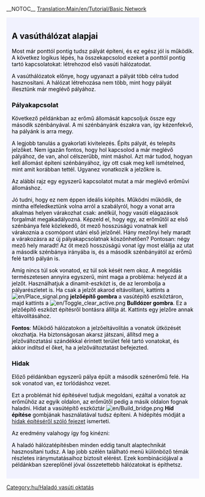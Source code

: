 __NOTOC__
[[Translation:Main/en/Tutorial/Basic Network]]{{en/-}}
{{en/Tabs|3|3
|Oktatás/Állomás két vágánnyal/Hu|1. Állomás két vágánnyal<!--
-->|Oktatás/Kétvágányú vasúti pálya/Hu|2. Kétvágányú vasúti pálya<!--
-->|Oktatás/Kezdő vasúthálózatok/Hu|3. Kezdő vasúthálózatok}}
<div style="padding:.5em 1em 1em 1em; border-top:none; background-color:#f1f2fe; color:#000;">
{{hu/Oktatás}}
== A vasúthálózat alapjai ==
Most már ponttól pontig tudsz pályát építeni, és ez egész jól is működik. A következ logikus lépés, ha összekapcsolod ezeket a ponttól pontig tartó kapcsolatokat: létrehozod első vasúti hálózatodat.

A vasúthálózatok előnye, hogy ugyanazt a pályát több célra tudod hasznosítani. A hálózat létrehozása nem több, mint hogy pályát illesztünk már meglévő pályához. 

=== Pályakapcsolat ===

Következő példánkban az erőmű állomását kapcsoljuk össze egy második szénbányával. A mi szénbányánk északra van, így kézenfekvő, ha pályánk is arra megy. 

A legjobb tanulás a gyakorlati kivitelezés. Építs pályát, és telepíts jelzőket. Nem igazán fontos, hogy hol kapcsolod a már meglévő pályához, de van, ahol célszerűbb, mint máshol. Azt már tudod, hogyan kell állomást építeni szénbányához, így ott csak meg kell ismételned, mint amit korábban tettél. Ugyanez vonatkozik a jelzőkre is.

Az alábbi rajz egy egyszerű kapcsolatot mutat a már meglévő erőművi állomáshoz.

{{en/Phototable|[[File:en/Tutorial network simple.png|400px]]|Egy második vasútvonalat kapcsoltunk az erőműhöz (Kattints a kép nagyításához)|none}}

Jó tudni, hogy ez nem éppen ideális kiépítés. Működni működik, de mintha elfeledkeztünk volna arról a szabályról, hogy a vonat arra alkalmas helyen várakozhat csak: anélkül, hogy vasúti elágazások forgalmát megakadályozná. Képzeld el, hogy egy, az erőműtől az első szénbánya felé közlekedő, öt mező hosszúságú vonatnak kell várakoznia a csomópont utáni első jelzőnél. Hány mezőnyi hely maradt a várakozásra az új pályakapcsolatnak köszönhetően? Pontosan: négy mező hely maradt! Az öt mező hosszúságú vonat így most elállja az utat a második szénbánya irányába is, és a második szénbányától az erőmű felé tartó pályán is.

Amíg nincs túl sok vonatod, ez túl sok kését nem okoz. A megoldás természetesen annyira egyszerű, mint maga a probléma: helyezd át a jelzőt. Használhatjuk a dinamit-eszközt is, de az lerombolja a pályarészletet is. Ha csak a jelzőt akarod eltávolítani, kattints a [[File:en/Place signal.png]] '''jelzőépítő gombra''' a vasútépítő eszköztáron, majd kattints a [[File:en/Toggle clear active.png]] '''Bulldózer gombra'''. Ez a jelzőépítő eszközt építésről bontásra állítja át. Kattints egy jelzőre annak eltávolításához. 

'''Fontos''': Működő hálózatokon a jelzőeltávolítás a vonatok ütközését okozhatja. Ha biztonságosan akarsz játszani, állítsd meg a jelzőváltoztatási szándékkal érintett terület felé tartó vonatokat, és akkor indítsd el őket, ha a jelzőváltoztatást befejezted.

=== Hidak ===

Előző példánkban egyszerű pálya épült a második szénerőmű felé. Ha sok vonatod van, ez torlódáshoz vezet.

Ezt a problémát híd építésével tudjuk megoldani, ezáltal a vonatok az erőműhöz az egyik oldalon, az erőműtől pedig a másik oldalon fognak haladni. Hidat a vasútépítő eszköztár [[File:en/Build bridge.png]] '''Híd építése''' gombjának használatával tudsz építeni. A hídépítés módját a [[Main/hu/Hidak építése|hidak építéséről szóló fejezet]] ismerteti.

Az eredmény valahogy így fog kinézni:

{{en/Phototable|[[File:en/Tutorial network bridge.png|400px]]|Vasúthálózat híddal (Kattints a kép nagyításához)|none}}

A haladó hálózatépítésben minden eddig tanult alaptechnikát hasznosítani tudsz. A lap jobb szélén található menü különböző témák részletes iránymutatásaihoz biztosít elérést. Ezek kombinációjával a példánkban szereplőnél jóval összetettebb hálózatokat is építhetsz.

{{en/Phototable|[[File:en/Plufingford Transport, 22nd Mar 2032.png|512px]]|Fejlett hálózat. Az oktatásban ismertetetteket alkalmazza, csak nagy (Kattints a kép nagyításához)|none}}


</div>
[[Category:hu/Haladó vasúti oktatás]]